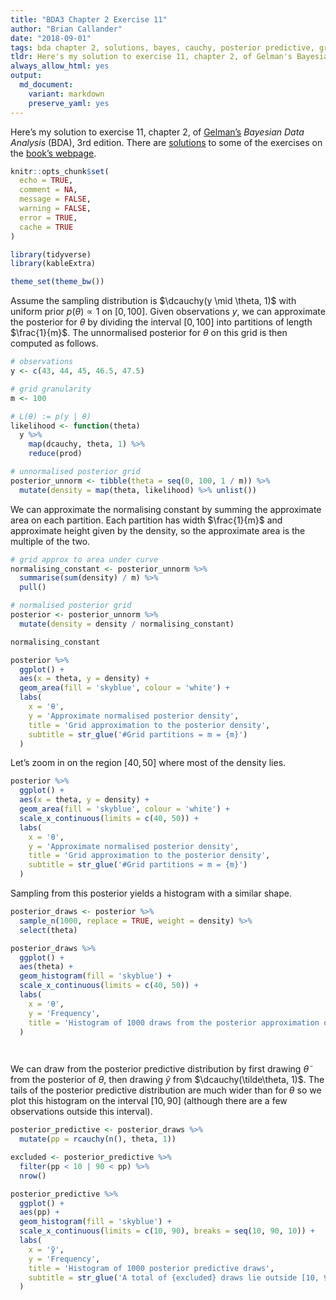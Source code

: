 ```yaml
---
title: "BDA3 Chapter 2 Exercise 11"
author: "Brian Callander"
date: "2018-09-01"
tags: bda chapter 2, solutions, bayes, cauchy, posterior predictive, grid approximation
tldr: Here's my solution to exercise 11, chapter 2, of Gelman's Bayesian Data Analysis (BDA), 3rd edition.
always_allow_html: yes
output: 
  md_document:
    variant: markdown
    preserve_yaml: yes
---
```


Here's my solution to exercise 11, chapter 2, of [Gelman's](https://andrewgelman.com/) *Bayesian Data Analysis* (BDA), 3rd edition. There are [solutions](http://www.stat.columbia.edu/~gelman/book/solutions.pdf) to some of the exercises on the [book's webpage](http://www.stat.columbia.edu/~gelman/book/).

<!--more-->

<div style="display:none">
  $\DeclareMathOperator{\dbinomial}{binomial}
   \DeclareMathOperator{\dbern}{Bernoulli}
   \DeclareMathOperator{\dnorm}{normal}
   \DeclareMathOperator{\dcauchy}{Cauchy}
   \DeclareMathOperator{\dgamma}{gamma}
   \DeclareMathOperator{\invlogit}{invlogit}
   \DeclareMathOperator{\logit}{logit}
   \DeclareMathOperator{\dbeta}{beta}$
</div>


```r
knitr::opts_chunk$set(
  echo = TRUE,
  comment = NA,
  message = FALSE,
  warning = FALSE,
  error = TRUE,
  cache = TRUE
)

library(tidyverse)
library(kableExtra)

theme_set(theme_bw())

```

Assume the sampling distribution is $\dcauchy(y \mid \theta, 1)$ with uniform prior $p(\theta) \propto 1$ on $[0, 100]$. Given observations $y$, we can approximate the posterior for $\theta$ by dividing the interval $[0, 100]$ into partitions of length $\frac{1}{m}$. The unnormalised posterior for $\theta$ on this grid is then computed as follows.

```r
# observations
y <- c(43, 44, 45, 46.5, 47.5) 

# grid granularity
m <- 100

# L(θ) := p(y | θ)
likelihood <- function(theta) 
  y %>% 
    map(dcauchy, theta, 1) %>% 
    reduce(prod)

# unnormalised posterior grid
posterior_unnorm <- tibble(theta = seq(0, 100, 1 / m)) %>% 
  mutate(density = map(theta, likelihood) %>% unlist())
```

We can approximate the normalising constant by summing the approximate area on each partition. Each partition has width $\frac{1}{m}$ and approximate height given by the density, so the approximate area is the multiple of the two.

```r
# grid approx to area under curve
normalising_constant <- posterior_unnorm %>% 
  summarise(sum(density) / m) %>% 
  pull()

# normalised posterior grid
posterior <- posterior_unnorm %>% 
  mutate(density = density / normalising_constant)

normalising_constant
```

```r
posterior %>% 
  ggplot() +
  aes(x = theta, y = density) + 
  geom_area(fill = 'skyblue', colour = 'white') +
  labs(
    x = 'θ',
    y = 'Approximate normalised posterior density',
    title = 'Grid approximation to the posterior density',
    subtitle = str_glue('#Grid partitions = m = {m}')
  )
```

Let's zoom in on the region $[40, 50]$ where most of the density lies.

```r
posterior %>% 
  ggplot() +
  aes(x = theta, y = density) + 
  geom_area(fill = 'skyblue', colour = 'white') +
  scale_x_continuous(limits = c(40, 50)) +
  labs(
    x = 'θ',
    y = 'Approximate normalised posterior density',
    title = 'Grid approximation to the posterior density',
    subtitle = str_glue('#Grid partitions = m = {m}')
  )
```

Sampling from this posterior yields a histogram with a similar shape.

```r
posterior_draws <- posterior %>% 
  sample_n(1000, replace = TRUE, weight = density) %>% 
  select(theta)
```

```r
posterior_draws %>% 
  ggplot() +
  aes(theta) + 
  geom_histogram(fill = 'skyblue') +
  scale_x_continuous(limits = c(40, 50)) +
  labs(
    x = 'θ',
    y = 'Frequency',
    title = 'Histogram of 1000 draws from the posterior approximation of θ'
  ) 

  
```

We can draw from the posterior predictive distribution by first drawing $\tilde\theta$ from the posterior of $\theta$, then drawing $\tilde y$ from $\dcauchy(\tilde\theta, 1)$. The tails of the posterior predictive distribution are much wider than for $\theta$ so we plot this histogram on the interval $[10, 90]$ (although there are a few observations outside this interval).

```r
posterior_predictive <- posterior_draws %>% 
  mutate(pp = rcauchy(n(), theta, 1)) 
```

```r
excluded <- posterior_predictive %>% 
  filter(pp < 10 | 90 < pp) %>% 
  nrow()

posterior_predictive %>% 
  ggplot() +
  aes(pp) + 
  geom_histogram(fill = 'skyblue') +
  scale_x_continuous(limits = c(10, 90), breaks = seq(10, 90, 10)) +
  labs(
    x = 'ỹ',
    y = 'Frequency',
    title = 'Histogram of 1000 posterior predictive draws',
    subtitle = str_glue('A total of {excluded} draws lie outside [10, 90]')
  )
  
```